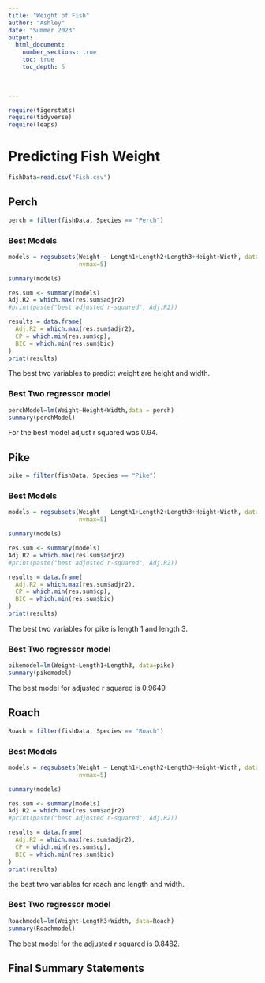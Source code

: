 ```yaml
---
title: "Weight of Fish"
author: "Ashley"
date: "Summer 2023"  
output: 
  html_document:
    number_sections: true
    toc: true
    toc_depth: 5

 
    
---
```



```r
require(tigerstats)
require(tidyverse)
require(leaps)
```

# Predicting Fish Weight

```r
fishData=read.csv("Fish.csv")
```

## Perch

```r
perch = filter(fishData, Species == "Perch")
```

### Best Models

```r
models = regsubsets(Weight ~ Length1+Length2+Length3+Height+Width, data=perch,
                    nvmax=5)

summary(models)

res.sum <- summary(models)
Adj.R2 = which.max(res.sum$adjr2)
#print(paste("best adjusted r-squared", Adj.R2))

results = data.frame(
  Adj.R2 = which.max(res.sum$adjr2),
  CP = which.min(res.sum$cp),
  BIC = which.min(res.sum$bic)
)
print(results)

```

The best two variables to predict weight are height and width.

### Best Two regressor model

```r
perchModel=lm(Weight~Height+Width,data = perch)
summary(perchModel)
```

For the best model adjust r squared was 0.94.

## Pike

```r
pike = filter(fishData, Species == "Pike")
```


### Best Models

```r
models = regsubsets(Weight ~ Length1+Length2+Length3+Height+Width, data=pike,
                    nvmax=5)

summary(models)

res.sum <- summary(models)
Adj.R2 = which.max(res.sum$adjr2)
#print(paste("best adjusted r-squared", Adj.R2))

results = data.frame(
  Adj.R2 = which.max(res.sum$adjr2),
  CP = which.min(res.sum$cp),
  BIC = which.min(res.sum$bic)
)
print(results)

```

The best two variables for pike is length 1 and length 3.

### Best Two regressor model

```r
pikemodel=lm(Weight~Length1+Length3, data=pike)
summary(pikemodel)
```

The best model for adjusted r squared is 0.9649

## Roach

```r
Roach = filter(fishData, Species == "Roach")
```

### Best Models

```r
models = regsubsets(Weight ~ Length1+Length2+Length3+Height+Width, data=Roach,
                    nvmax=5)

summary(models)

res.sum <- summary(models)
Adj.R2 = which.max(res.sum$adjr2)
#print(paste("best adjusted r-squared", Adj.R2))

results = data.frame(
  Adj.R2 = which.max(res.sum$adjr2),
  CP = which.min(res.sum$cp),
  BIC = which.min(res.sum$bic)
)
print(results)

```

the best two variables for roach and length and width.

### Best Two regressor model

```r
Roachmodel=lm(Weight~Length3+Width, data=Roach)
summary(Roachmodel)
```

The best model for the adjusted r squared is 0.8482.

## Final Summary Statements